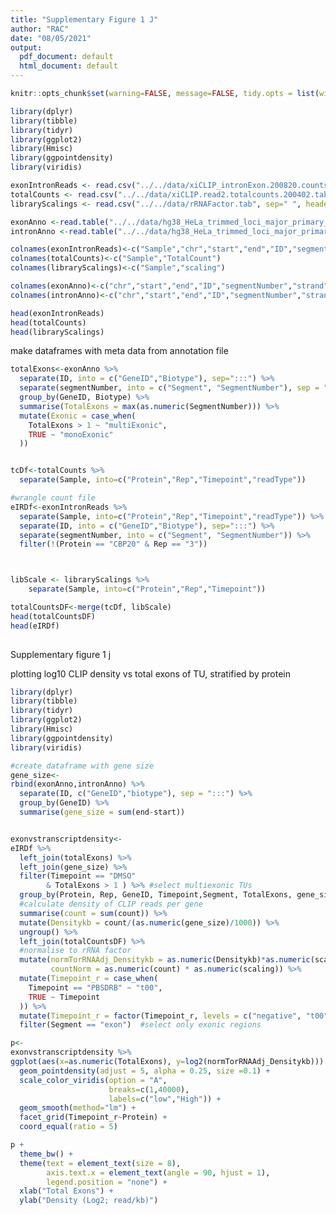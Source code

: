 ```yaml
---
title: "Supplementary Figure 1 J"
author: "RAC"
date: "08/05/2021"
output:
  pdf_document: default
  html_document: default
---
```


```r
knitr::opts_chunk$set(warning=FALSE, message=FALSE, tidy.opts = list(width.cutoff = 60), tidy = TRUE)

library(dplyr)
library(tibble)
library(tidyr)
library(ggplot2)
library(Hmisc)
library(ggpointdensity)
library(viridis)
```

```r
exonIntronReads <- read.csv("../../data/xiCLIP_intronExon.200820.counts", sep="\t", header = F) 
totalCounts <- read.csv("../../data/xiCLIP.read2.totalcounts.200402.tab", sep="\t", header = F)
libraryScalings <- read.csv("../../data/rRNAFactor.tab", sep=" ", header = F)

exonAnno <-read.table("../../data/hg38_HeLa_trimmed_loci_major_primary_isoform_annotated_exon_numbered.bed", header = F)
intronAnno <-read.table("../../data/hg38_HeLa_trimmed_loci_major_primary_isoform_annotated_intron_numbered.bed", header = F)

colnames(exonIntronReads)<-c("Sample","chr","start","end","ID","segmentNumber","strand","count")
colnames(totalCounts)<-c("Sample","TotalCount")
colnames(libraryScalings)<-c("Sample","scaling")

colnames(exonAnno)<-c("chr","start","end","ID","segmentNumber","strand")
colnames(intronAnno)<-c("chr","start","end","ID","segmentNumber","strand")

head(exonIntronReads)
head(totalCounts)
head(libraryScalings)
```

make dataframes with meta data from annotation file
```r

totalExons<-exonAnno %>% 
  separate(ID, into = c("GeneID","Biotype"), sep=":::") %>%
  separate(segmentNumber, into = c("Segment", "SegmentNumber"), sep = "_") %>% 
  group_by(GeneID, Biotype) %>% 
  summarise(TotalExons = max(as.numeric(SegmentNumber))) %>%
  mutate(Exonic = case_when(
    TotalExons > 1 ~ "multiExonic",
    TRUE ~ "monoExonic"
  )) 


tcDf<-totalCounts %>%
  separate(Sample, into=c("Protein","Rep","Timepoint","readType"))

#wrangle count file 
eIRDf<-exonIntronReads %>%
  separate(Sample, into=c("Protein","Rep","Timepoint","readType")) %>%
  separate(ID, into = c("GeneID","Biotype"), sep=":::") %>%
  separate(segmentNumber, into = c("Segment", "SegmentNumber")) %>% 
  filter(!(Protein == "CBP20" & Rep == "3"))



libScale <- libraryScalings %>% 
    separate(Sample, into=c("Protein","Rep","Timepoint")) 

totalCountsDF<-merge(tcDf, libScale)
head(totalCountsDF)
head(eIRDf)
  
```

Supplementary figure 1 j 

plotting log10 CLIP density vs total exons of TU, stratified by protein 
```r
library(dplyr)
library(tibble)
library(tidyr)
library(ggplot2)
library(Hmisc)
library(ggpointdensity)
library(viridis)

#create dataframe with gene size
gene_size<-
rbind(exonAnno,intronAnno) %>% 
  separate(ID, c("GeneID","biotype"), sep = ":::") %>%
  group_by(GeneID) %>% 
  summarise(gene_size = sum(end-start))


exonvstranscriptdensity<-
eIRDf %>% 
  left_join(totalExons) %>%
  left_join(gene_size) %>% 
  filter(Timepoint == "DMSO"
        & TotalExons > 1 ) %>% #select multiexonic TUs
  group_by(Protein, Rep, GeneID, Timepoint,Segment, TotalExons, gene_size) %>%
  #calculate density of CLIP reads per gene
  summarise(count = sum(count)) %>% 
  mutate(Densitykb = count/(as.numeric(gene_size)/1000)) %>% 
  ungroup() %>%
  left_join(totalCountsDF) %>%
  #normalise to rRNA factor
  mutate(normTorRNAAdj_Densitykb = as.numeric(Densitykb)*as.numeric(scaling),
         countNorm = as.numeric(count) * as.numeric(scaling)) %>% 
  mutate(Timepoint_r = case_when(
    Timepoint == "PBSDRB" ~ "t00",
    TRUE ~ Timepoint
  )) %>% 
  mutate(Timepoint_r = factor(Timepoint_r, levels = c("negative", "t00", "t05", "t10", "t15", "t20", "t40", "t60", "DMSO"))) %>% 
  filter(Segment == "exon")  #select only exonic regions

p<-
exonvstranscriptdensity %>%
ggplot(aes(x=as.numeric(TotalExons), y=log2(normTorRNAAdj_Densitykb))) +
  geom_pointdensity(adjust = 5, alpha = 0.25, size =0.1) +
  scale_color_viridis(option = "A",
                      breaks=c(1,40000),
                      labels=c("low","High")) +
  geom_smooth(method="lm") + 
  facet_grid(Timepoint_r~Protein) + 
  coord_equal(ratio = 5)

p +
  theme_bw() +
  theme(text = element_text(size = 8),
        axis.text.x = element_text(angle = 90, hjust = 1), 
        legend.position = "none") +
  xlab("Total Exons") + 
  ylab("Density (Log2; read/kb)") 


```



